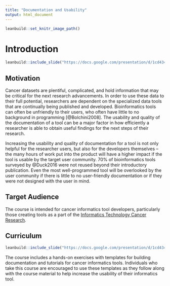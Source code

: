 ```yaml
---
title: "Documentation and Usability"
output: html_document
---
```


```r
leanbuild::set_knitr_image_path()
```

# Introduction

```r
leanbuild::include_slide("https://docs.google.com/presentation/d/1cd434bkLer_CJ04GzpsZwzeEA9gjc5Ho6QimiHPbyEg/export/png?id=1OU5qeRgN_fojGbcyu2qEdwlcKpDO6BveWtYW_u1Hqd4&pageid=gd422c5de97_0_0")
```


## Motivation

Cancer datasets are plentiful, complicated, and hold information that may be critical for the next research advancements. In order to use these data to their full potential, researchers are dependent on the specialized data tools that are continually being published and developed. Bioinformatics tools can often be unfriendly to their users, who often have little to no background in programming [@Bolchini2008]. The usability and quality of the documentation of a tool can be a major factor in how efficiently a researcher is able to obtain useful findings for the next steps of their research.

Increasing the usability and quality of documentation for a tool is not only helpful for the researcher users, but also for the developers themselves -- the many hours of work put into the product will have a higher impact if the tool is usable by the target user community. 70% of bioinformatics tools surveyed by @Duck2016 were not reused beyond their introductory publication. Even the most well-programmed tool will be overlooked by the user community if there is little to no user-friendly documentation or if they were not designed with the user in mind.

## Target Audience  

The course is intended for cancer informatics tool developers, particularly those creating tools as a part of the [Informatics Technology Cancer Research](https://itcr.cancer.gov/informatics-tools).

## Curriculum    

```r
leanbuild::include_slide("https://docs.google.com/presentation/d/1cd434bkLer_CJ04GzpsZwzeEA9gjc5Ho6QimiHPbyEg/edit#slide=id.gd422c5de97_0_10")
```

The course includes a hands-on exercises with templates for building documentation and tutorials for cancer informatics tools.
Individuals who take this course are encouraged to use these templates as they follow along with the course material to help increase the usability of their informatics tool.
